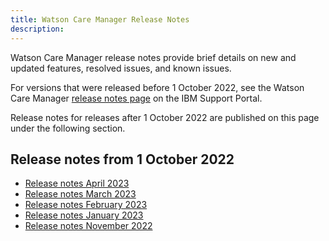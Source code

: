 ```yaml
---
title: Watson Care Manager Release Notes
description: 
---
```


Watson Care Manager release notes provide brief details on new and updated features, resolved issues, and known issues.

For versions that were released before 1 October 2022, see the Watson Care Manager [release notes page](https://www.ibm.com/support/pages/node/6209656) on the IBM Support Portal.

Release notes for releases after 1 October 2022 are published on this page under the following section.

## Release notes from 1 October 2022

* [Release notes April 2023](/pdf/wcm/WatsonCareManager_ReleaseNotes_April2023.pdf)
* [Release notes March 2023](/pdf/wcm/WatsonCareManager_ReleaseNotes_March2023.pdf)
* [Release notes February 2023](/pdf/wcm/WatsonCareManager_ReleaseNotes_February2023.pdf)
* [Release notes January 2023](/pdf/wcm/WatsonCareManager_ReleaseNotes_January2023.pdf)
* [Release notes November 2022](/pdf/wcm/WatsonCareManager_ReleaseNotes_November22.pdf)

<!--
</Row>
<Row className="resource-card-group">

<Column colMd={4} colLg={4} noGutterSm>
<ResourceCard
    title="Previous release notes"
    subTitle="Release"
    actionIcon="launch"
    href="https://www.ibm.com/support/pages/node/6209656">

</ResourceCard>
</Column>

</Row>
-->